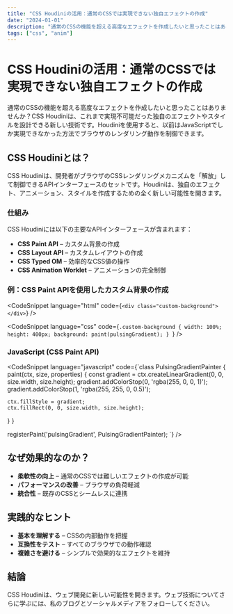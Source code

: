 ```yaml
---
title: "CSS Houdiniの活用：通常のCSSでは実現できない独自エフェクトの作成"
date: "2024-01-01"
description: "通常のCSSの機能を超える高度なエフェクトを作成したいと思ったことはありませんか？CSS Houdiniは、これまで実現不可能だった独自のエフェクトやスタイルを設計できる新しい技術です。CSS Houdiniがウェブサイト構築の方法をどのように変革するか学びましょう。"
tags: ["css", "anim"]
---
```


# CSS Houdiniの活用：通常のCSSでは実現できない独自エフェクトの作成

通常のCSSの機能を超える高度なエフェクトを作成したいと思ったことはありませんか？CSS Houdiniは、これまで実現不可能だった独自のエフェクトやスタイルを設計できる新しい技術です。Houdiniを使用すると、以前はJavaScriptでしか実現できなかった方法でブラウザのレンダリング動作を制御できます。

## CSS Houdiniとは？

CSS Houdiniは、開発者がブラウザのCSSレンダリングメカニズムを「解放」して制御できるAPIインターフェースのセットです。Houdiniは、独自のエフェクト、アニメーション、スタイルを作成するための全く新しい可能性を開きます。

### 仕組み

CSS Houdiniには以下の主要なAPIインターフェースが含まれます：

-   **CSS Paint API** – カスタム背景の作成
-   **CSS Layout API** – カスタムレイアウトの作成
-   **CSS Typed OM** – 効率的なCSS値の操作
-   **CSS Animation Worklet** – アニメーションの完全制御

### 例：CSS Paint APIを使用したカスタム背景の作成

<CodeSnippet language="html" code={`<div class="custom-background"></div>`} />

<CodeSnippet
    language="css"
    code={`.custom-background {
  width: 100%;
  height: 400px;
  background: paint(pulsingGradient);
}
`}
/>

### JavaScript (CSS Paint API)

<CodeSnippet language="javascript" code={`class PulsingGradientPainter {
  paint(ctx, size, properties) {
    const gradient = ctx.createLinearGradient(0, 0, size.width, size.height);
    gradient.addColorStop(0, 'rgba(255, 0, 0, 1)');
    gradient.addColorStop(1, 'rgba(255, 255, 0, 0.5)');

    ctx.fillStyle = gradient;
    ctx.fillRect(0, 0, size.width, size.height);
  }
}

registerPaint('pulsingGradient', PulsingGradientPainter);
`} />

## なぜ効果的なのか？

-   **柔軟性の向上** – 通常のCSSでは難しいエフェクトの作成が可能
-   **パフォーマンスの改善** – ブラウザの負荷軽減
-   **統合性** – 既存のCSSとシームレスに連携

## 実践的なヒント

-   **基本を理解する** – CSSの内部動作を把握
-   **互換性をテスト** – すべてのブラウザでの動作確認
-   **複雑さを避ける** – シンプルで効果的なエフェクトを維持

## 結論

CSS Houdiniは、ウェブ開発に新しい可能性を開きます。ウェブ技術についてさらに学ぶには、私のブログとソーシャルメディアをフォローしてください。
